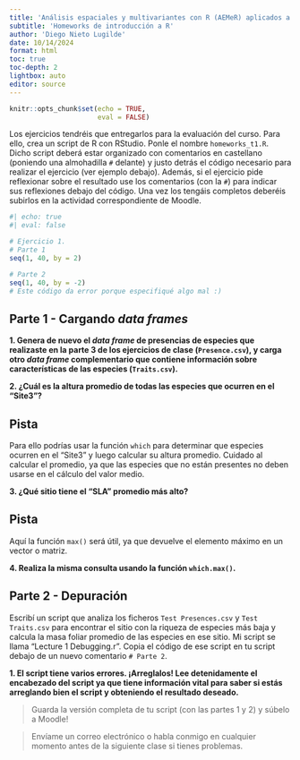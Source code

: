 ```yaml
---
title: 'Análisis espaciales y multivariantes con R (AEMeR) aplicados a estudios de biodiversidad'
subtitle: 'Homeworks de introducción a R'
author: 'Diego Nieto Lugilde'
date: 10/14/2024
format: html
toc: true
toc-depth: 2
lightbox: auto
editor: source
---
```


```r
knitr::opts_chunk$set(echo = TRUE,
                      eval = FALSE)
```

::: callout-note
Los ejercicios tendréis que entregarlos para la evaluación del curso. Para ello, crea un script de R con RStudio. Ponle el nombre `homeworks_t1.R`. Dicho script deberá estar organizado con comentarios en castellano (poniendo una almohadilla `#` delante) y justo detrás el código necesario para realizar el ejercicio (ver ejemplo debajo). Además, si el ejercicio pide reflexionar sobre el resultado use los comentarios (con la `#`) para indicar sus reflexiones debajo del código. Una vez los tengáis completos deberéis subirlos en la actividad correspondiente de Moodle.

```r
#| echo: true
#| eval: false

# Ejercicio 1.
# Parte 1
seq(1, 40, by = 2)

# Parte 2
seq(1, 40, by = -2)
# Este código da error porque especifiqué algo mal :)

```
:::


## Parte 1 - Cargando *data frames*

**1. Genera de nuevo el *data frame* de presencias de especies que realizaste en la parte 3 de los ejercicios de clase (`Presence.csv`), y carga otro *data frame* complementario que contiene información sobre características de las especies (`Traits.csv`).**


**2. ¿Cuál es la altura promedio de todas las especies que ocurren en el "Site3"?**

::: {.callout-tip collapse="true"}
## Pista

Para ello podrías usar la función `which` para determinar que especies ocurren en el "Site3" y luego calcular su altura promedio. Cuidado al calcular el promedio, ya que las especies que no están presentes no deben usarse en el cálculo del valor medio.
:::


**3. ¿Qué sitio tiene el "SLA" promedio más alto?**

::: {.callout-tip collapse="true"}
## Pista

Aquí la función `max()` será útil, ya que devuelve el elemento máximo en un vector o matriz.
:::


**4. Realiza la misma consulta usando la función `which.max()`.**


## Parte 2 - Depuración

Escribí un script que analiza los ficheros `Test Presences.csv` y `Test Traits.csv` para encontrar el sitio con la riqueza de especies más baja y calcula la masa foliar promedio de las especies en ese sitio. Mi script se llama "Lecture 1 Debugging.r". Copia el código de ese script en tu script debajo de un nuevo comentario `# Parte 2`.

**1. El script tiene varios errores. ¡Arreglalos! Lee detenidamente el encabezado del script ya que tiene información vital para saber si estás arreglando bien el script y obteniendo el resultado deseado.**

> Guarda la versión completa de tu script (con las partes 1 y 2) y súbelo a Moodle!

> Envíame un correo electrónico o habla conmigo en cualquier momento antes de la siguiente clase si tienes problemas.